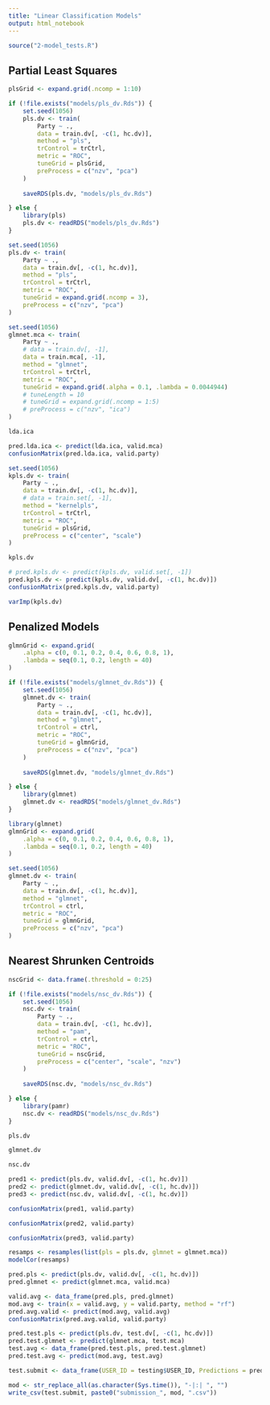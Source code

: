```yaml
---
title: "Linear Classification Models"
output: html_notebook
---
```


```r
source("2-model_tests.R")
```

## Partial Least Squares
```r
plsGrid <- expand.grid(.ncomp = 1:10)
```

```r
if (!file.exists("models/pls_dv.Rds")) {
    set.seed(1056)
    pls.dv <- train(
        Party ~ .,
        data = train.dv[, -c(1, hc.dv)],
        method = "pls",
        trControl = trCtrl,
        metric = "ROC",
        tuneGrid = plsGrid,
        preProcess = c("nzv", "pca")
    )
    
    saveRDS(pls.dv, "models/pls_dv.Rds")

} else {
    library(pls)
    pls.dv <- readRDS("models/pls_dv.Rds")
}
```

```r
set.seed(1056)
pls.dv <- train(
    Party ~ .,
    data = train.dv[, -c(1, hc.dv)],
    method = "pls",
    trControl = trCtrl,
    metric = "ROC",
    tuneGrid = expand.grid(.ncomp = 3),
    preProcess = c("nzv", "pca")
)

```


```r
set.seed(1056)
glmnet.mca <- train(
    Party ~ .,
    # data = train.dv[, -1],
    data = train.mca[, -1],
    method = "glmnet",
    trControl = trCtrl,
    metric = "ROC",
    tuneGrid = expand.grid(.alpha = 0.1, .lambda = 0.0044944)
    # tuneLength = 10
    # tuneGrid = expand.grid(.ncomp = 1:5)
    # preProcess = c("nzv", "ica")
)
```

```r
lda.ica
```

```r
pred.lda.ica <- predict(lda.ica, valid.mca)
confusionMatrix(pred.lda.ica, valid.party)
```




```r
set.seed(1056)
kpls.dv <- train(
    Party ~ .,
    data = train.dv[, -c(1, hc.dv)],
    # data = train.set[, -1],
    method = "kernelpls",
    trControl = trCtrl,
    metric = "ROC",
    tuneGrid = plsGrid,
    preProcess = c("center", "scale")
)
```

```r
kpls.dv
```

```r
# pred.kpls.dv <- predict(kpls.dv, valid.set[, -1])
pred.kpls.dv <- predict(kpls.dv, valid.dv[, -c(1, hc.dv)])
confusionMatrix(pred.kpls.dv, valid.party)
```

```r
varImp(kpls.dv)
```


## Penalized Models

```r
glmnGrid <- expand.grid(
    .alpha = c(0, 0.1, 0.2, 0.4, 0.6, 0.8, 1), 
    .lambda = seq(0.1, 0.2, length = 40)
)
```

```r
if (!file.exists("models/glmnet_dv.Rds")) {
    set.seed(1056)
    glmnet.dv <- train(
        Party ~ .,
        data = train.dv[, -c(1, hc.dv)],
        method = "glmnet",
        trControl = ctrl,
        metric = "ROC",
        tuneGrid = glmnGrid,
        preProcess = c("nzv", "pca")
    )
    
    saveRDS(glmnet.dv, "models/glmnet_dv.Rds")

} else {
    library(glmnet)
    glmnet.dv <- readRDS("models/glmnet_dv.Rds")
}
```
```r
library(glmnet)
glmnGrid <- expand.grid(
    .alpha = c(0, 0.1, 0.2, 0.4, 0.6, 0.8, 1), 
    .lambda = seq(0.1, 0.2, length = 40)
)
```


```r
set.seed(1056)
glmnet.dv <- train(
    Party ~ .,
    data = train.dv[, -c(1, hc.dv)],
    method = "glmnet",
    trControl = ctrl,
    metric = "ROC",
    tuneGrid = glmnGrid,
    preProcess = c("nzv", "pca")
)
```


## Nearest Shrunken Centroids

```r
nscGrid <- data.frame(.threshold = 0:25)
```

```r
if (!file.exists("models/nsc_dv.Rds")) {
    set.seed(1056)
    nsc.dv <- train(
        Party ~ .,
        data = train.dv[, -c(1, hc.dv)],
        method = "pam",
        trControl = ctrl,
        metric = "ROC",
        tuneGrid = nscGrid,
        preProcess = c("center", "scale", "nzv")
    )
    
    saveRDS(nsc.dv, "models/nsc_dv.Rds")

} else {
    library(pamr)
    nsc.dv <- readRDS("models/nsc_dv.Rds")
}
```

```r
pls.dv
```

```r
glmnet.dv
```

```r
nsc.dv
```

```r
pred1 <- predict(pls.dv, valid.dv[, -c(1, hc.dv)])
pred2 <- predict(glmnet.dv, valid.dv[, -c(1, hc.dv)])
pred3 <- predict(nsc.dv, valid.dv[, -c(1, hc.dv)])
```

```r
confusionMatrix(pred1, valid.party)
```

```r
confusionMatrix(pred2, valid.party)
```

```r
confusionMatrix(pred3, valid.party)
```

```r
resamps <- resamples(list(pls = pls.dv, glmnet = glmnet.mca))
modelCor(resamps)
```

```r
pred.pls <- predict(pls.dv, valid.dv[, -c(1, hc.dv)])
pred.glmnet <- predict(glmnet.mca, valid.mca)
```

```r
valid.avg <- data_frame(pred.pls, pred.glmnet)
mod.avg <- train(x = valid.avg, y = valid.party, method = "rf")
pred.avg.valid <- predict(mod.avg, valid.avg)
confusionMatrix(pred.avg.valid, valid.party)
```

```r
pred.test.pls <- predict(pls.dv, test.dv[, -c(1, hc.dv)])
pred.test.glmnet <- predict(glmnet.mca, test.mca)
test.avg <- data_frame(pred.test.pls, pred.test.glmnet)
pred.test.avg <- predict(mod.avg, test.avg)
```

```r
test.submit <- data_frame(USER_ID = testing$USER_ID, Predictions = pred.test.avg)

mod <- str_replace_all(as.character(Sys.time()), "-|:| ", "")
write_csv(test.submit, paste0("submission_", mod, ".csv"))
```

